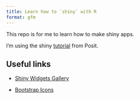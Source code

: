 ```yaml
---
title: Learn how to `shiny` with R
format: gfm
---
```


This repo is for me to learn how to make shiny apps.

I'm using the shiny [tutorial](https://shiny.posit.co/r/getstarted/shiny-basics/lesson1/index.html) from Posit.

## Useful links

-   [Shiny Widgets Gallery](https://shiny.posit.co/r/gallery/widgets/widget-gallery/)

-   [Bootstrap Icons](https://icons.getbootstrap.com/)
